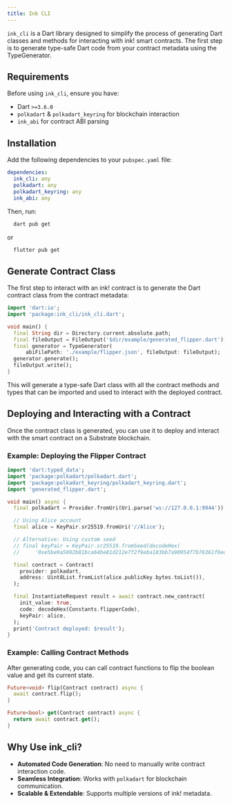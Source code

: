 ```yaml
---
title: Ink CLI
---
```


`ink_cli` is a Dart library designed to simplify the process of generating Dart classes and methods for interacting with ink! smart contracts. The first step is to generate type-safe Dart code from your contract metadata using the TypeGenerator.

## Requirements

Before using `ink_cli`, ensure you have:

* Dart `>=3.6.0`
* `polkadart` & `polkadart_keyring` for blockchain interaction
* `ink_abi` for contract ABI parsing

## Installation

Add the following dependencies to your `pubspec.yaml` file:

```yaml
dependencies:
  ink_cli: any
  polkadart: any
  polkadart_keyring: any
  ink_abi: any
```

Then, run:

```sh
  dart pub get
```
or

```sh
  flutter pub get
```

## Generate Contract Class

The first step to interact with an ink! contract is to generate the Dart contract class from the contract metadata:

```dart
import 'dart:io';
import 'package:ink_cli/ink_cli.dart';

void main() {
  final String dir = Directory.current.absolute.path;
  final fileOutput = FileOutput('$dir/example/generated_flipper.dart');
  final generator = TypeGenerator(
      abiFilePath: './example/flipper.json', fileOutput: fileOutput);
  generator.generate();
  fileOutput.write();
}
```

This will generate a type-safe Dart class with all the contract methods and types that can be imported and used to interact with the deployed contract.

## Deploying and Interacting with a Contract

Once the contract class is generated, you can use it to deploy and interact with the smart contract on a Substrate blockchain.

### Example: Deploying the Flipper Contract

```dart
import 'dart:typed_data';
import 'package:polkadart/polkadart.dart';
import 'package:polkadart_keyring/polkadart_keyring.dart';
import 'generated_flipper.dart';

void main() async {
  final polkadart = Provider.fromUri(Uri.parse('ws://127.0.0.1:9944'));

  // Using Alice account
  final alice = KeyPair.sr25519.fromUri('//Alice');

  // Alternative: Using custom seed
  // final keyPair = KeyPair.sr25519.fromSeed(decodeHex(
  //     '0xe5be9a5092b81bca64be81d212e7f2f9eba183bb7a90954f7b76361f6edb5c0a'));

  final contract = Contract(
    provider: polkadart,
    address: Uint8List.fromList(alice.publicKey.bytes.toList()),
  );

  final InstantiateRequest result = await contract.new_contract(
    init_value: true,
    code: decodeHex(Constants.flipperCode),
    keyPair: alice,
  );
  print('Contract deployed: $result');
}
```

### Example: Calling Contract Methods

After generating code, you can call contract functions to flip the boolean value and get its current state.

```dart
Future<void> flip(Contract contract) async {
  await contract.flip();
}

Future<bool> get(Contract contract) async {
  return await contract.get();
}
```

## Why Use ink_cli?

- **Automated Code Generation**: No need to manually write contract interaction code.
- **Seamless Integration**: Works with `polkadart` for blockchain communication.
- **Scalable & Extendable**: Supports multiple versions of ink! metadata.
